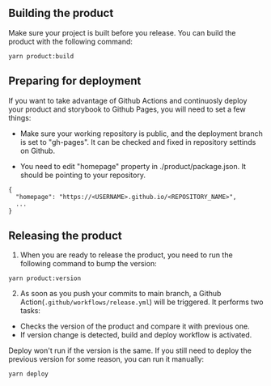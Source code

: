 




## Building the product

Make sure your project is built before you release. You can build
the product with the following command:

```
yarn product:build
```


## Preparing for deployment

If you want to take advantage of Github Actions and continuosly deploy your product and storybook to Github Pages, you will need to set a few things:

- Make sure your working repository is public, and the deployment branch is set to "gh-pages". It can be checked and fixed in repository settinds on Github.

- You need to edit "homepage" property in ./product/package.json. It should be pointing to your repository.

```
{
  "homepage": "https://<USERNAME>.github.io/<REPOSITORY_NAME>",
  ...
}
```


## Releasing the product

1. When you are ready to release the product, you need to run the following command to bump the version:

```
yarn product:version
```

2. As soon as you push your commits to main branch, a Github Action(`.github/workflows/release.yml`) will be triggered. It performs two tasks:
- Checks the version of the product and compare it with previous one.
- If version change is detected, build and deploy workflow is activated.

Deploy won't run if the version is the same. If you still need to deploy the previous version for some reason, you can run it manually:

```
yarn deploy
```

